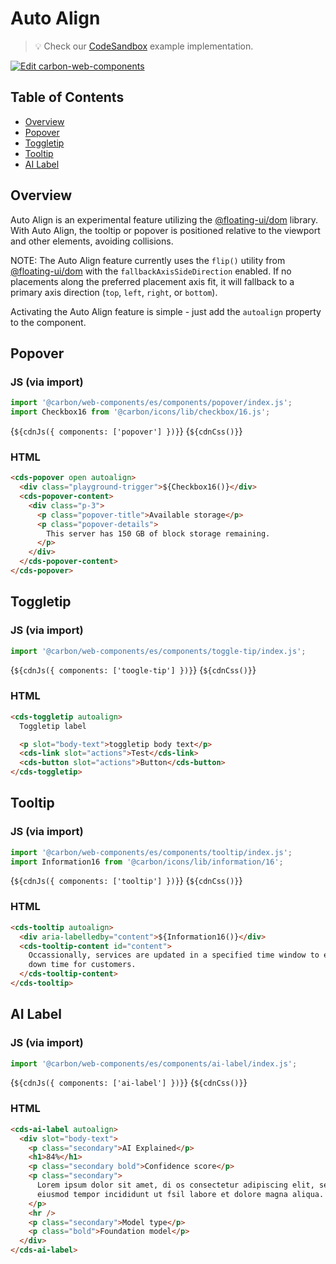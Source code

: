 
<Meta of={AutoAlignStories} />

# Auto Align

> 💡 Check our
> [CodeSandbox](https://stackblitz.com/github/carbon-design-system/carbon/tree/main/packages/web-components/examples/autoalign)
> example implementation.

[![Edit carbon-web-components](https://codesandbox.io/static/img/play-codesandbox.svg)](https://stackblitz.com/github/carbon-design-system/carbon/tree/main/packages/web-components/examples/autoalign)

## Table of Contents

- [Overview](#overview)
- [Popover](#popover)
- [Toggletip](#toggletip)
- [Tooltip](#tooltip)
- [AI Label](#ai-label)

## Overview

Auto Align is an experimental feature utilizing the
[@floating-ui/dom](https://floating-ui.com/docs/getting-started) library. With
Auto Align, the tooltip or popover is positioned relative to the viewport and
other elements, avoiding collisions.

NOTE: The Auto Align feature currently uses the `flip()` utility from
[@floating-ui/dom](https://floating-ui.com/docs/flip) with the
`fallbackAxisSideDirection` enabled. If no placements along the preferred
placement axis fit, it will fallback to a primary axis direction (`top`, `left`,
`right`, or `bottom`).

Activating the Auto Align feature is simple - just add the `autoalign` property
to the component.

## Popover

### JS (via import)

```javascript
import '@carbon/web-components/es/components/popover/index.js';
import Checkbox16 from '@carbon/icons/lib/checkbox/16.js';
```

<Markdown>{`${cdnJs({ components: ['popover'] })}`}</Markdown>
<Markdown>{`${cdnCss()}`}</Markdown>

### HTML

```html
<cds-popover open autoalign>
  <div class="playground-trigger">${Checkbox16()}</div>
  <cds-popover-content>
    <div class="p-3">
      <p class="popover-title">Available storage</p>
      <p class="popover-details">
        This server has 150 GB of block storage remaining.
      </p>
    </div>
  </cds-popover-content>
</cds-popover>
```

## Toggletip

### JS (via import)

```javascript
import '@carbon/web-components/es/components/toggle-tip/index.js';
```

<Markdown>{`${cdnJs({ components: ['toogle-tip'] })}`}</Markdown>
<Markdown>{`${cdnCss()}`}</Markdown>

### HTML

```html
<cds-toggletip autoalign>
  Toggletip label

  <p slot="body-text">toggletip body text</p>
  <cds-link slot="actions">Test</cds-link>
  <cds-button slot="actions">Button</cds-button>
</cds-toggletip>
```

## Tooltip

### JS (via import)

```javascript
import '@carbon/web-components/es/components/tooltip/index.js';
import Information16 from '@carbon/icons/lib/information/16';
```

<Markdown>{`${cdnJs({ components: ['tooltip'] })}`}</Markdown>
<Markdown>{`${cdnCss()}`}</Markdown>

### HTML

```html
<cds-tooltip autoalign>
  <div aria-labelledby="content">${Information16()}</div>
  <cds-tooltip-content id="content">
    Occassionally, services are updated in a specified time window to ensure no
    down time for customers.
  </cds-tooltip-content>
</cds-tooltip>
```

## AI Label

### JS (via import)

```javascript
import '@carbon/web-components/es/components/ai-label/index.js';
```

<Markdown>{`${cdnJs({ components: ['ai-label'] })}`}</Markdown>
<Markdown>{`${cdnCss()}`}</Markdown>

### HTML

```html
<cds-ai-label autoalign>
  <div slot="body-text">
    <p class="secondary">AI Explained</p>
    <h1>84%</h1>
    <p class="secondary bold">Confidence score</p>
    <p class="secondary">
      Lorem ipsum dolor sit amet, di os consectetur adipiscing elit, sed do
      eiusmod tempor incididunt ut fsil labore et dolore magna aliqua.
    </p>
    <hr />
    <p class="secondary">Model type</p>
    <p class="bold">Foundation model</p>
  </div>
</cds-ai-label>
```
